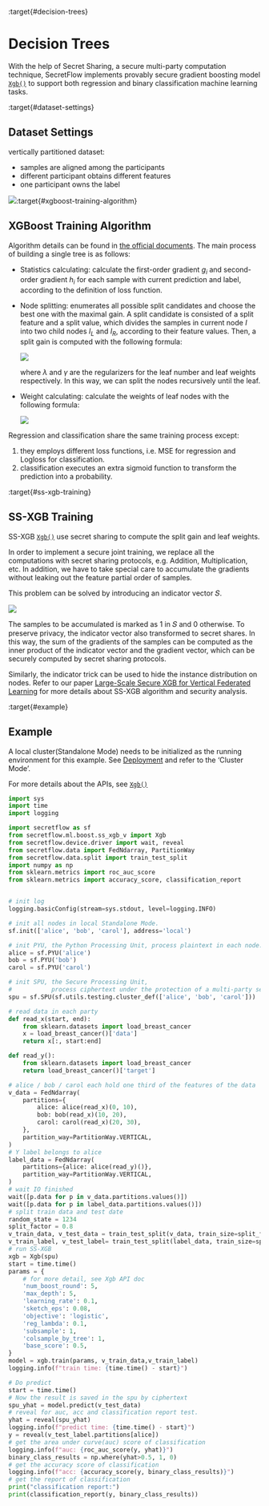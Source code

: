 :target{#decision-trees}

# Decision Trees

With the help of Secret Sharing, a secure multi-party computation technique,
SecretFlow implements provably secure gradient boosting model
[`Xgb()`](../../source/secretflow.ml.boost.ml.boost.ss_xgb_v.mdx#secretflow.ml.boost.ss_xgb_v.model.Xgb "secretflow.ml.boost.ss_xgb_v.model.Xgb")
to support both regression and binary classification machine learning tasks.

:target{#dataset-settings}

## Dataset Settings

vertically partitioned dataset:

- samples are aligned among the participants
- different participant obtains different features
- one participant owns the label

![](../../_assets/v_dataset.png):target{#xgboost-training-algorithm}

## XGBoost Training Algorithm

Algorithm details can be found in [the official documents](https://xgboost.readthedocs.io/en/stable/tutorials/model.html).
The main process of building a single tree is as follows:

- Statistics calculating: calculate the first-order gradient <InlineMath>$g_{i}$</InlineMath> and second-order gradient <InlineMath>$h_{i}$</InlineMath>
  for each sample with current prediction and label, according to the definition of loss function.
- Node splitting: enumerates all possible split candidates and choose the best one with the maximal gain.
  A split candidate is consisted of a split feature and a split value, which divides the samples in current node
  <InlineMath>$I$</InlineMath> into two child nodes <InlineMath>$I_{L}$</InlineMath> and <InlineMath>$I_{R}$</InlineMath>, according to their feature values. Then, a split
  gain is computed with the following formula:

  ![](../../_assets/gain_formula.png)

  where <InlineMath>$\lambda$</InlineMath> and <InlineMath>$\gamma$</InlineMath> are the regularizers for the leaf number and leaf weights respectively.
  In this way, we can split the nodes recursively until the leaf.
- Weight calculating: calculate the weights of leaf nodes with the following formula:

  ![](../../_assets/weight_formula.png)

Regression and classification share the same training process except:

1. they employs different loss functions, i.e. MSE for regression and Logloss for classification.
2. classification executes an extra sigmoid function to transform the prediction into a probability.

:target{#ss-xgb-training}

## SS-XGB Training

SS-XGB [`Xgb()`](../../source/secretflow.ml.boost.ml.boost.ss_xgb_v.mdx#secretflow.ml.boost.ss_xgb_v.model.Xgb "secretflow.ml.boost.ss_xgb_v.model.Xgb") use secret sharing to compute the split gain and leaf weights.

In order to implement a secure joint training, we replace all the computations with secret sharing protocols,
e.g. Addition, Multiplication, etc. In addition, we have to take special care to accumulate the gradients
without leaking out the feature partial order of samples.

This problem can be solved by introducing an indicator vector 𝑆.

![](../../_assets/indicator_vecto.jpg)

The samples to be accumulated is marked as 1 in 𝑆 and 0 otherwise. To preserve privacy, the indicator vector also
transformed to secret shares. In this way, the sum of the gradients of the samples can be computed as the inner
product of the indicator vector and the gradient vector, which can be securely computed by secret sharing protocols.

Similarly, the indicator trick can be used to hide the instance distribution on nodes. Refer to our paper
[Large-Scale Secure XGB for Vertical Federated Learning](https://arxiv.org/pdf/2005.08479.pdf)
for more details about SS-XGB algorithm and security analysis.

:target{#example}

## Example

A local cluster(Standalone Mode) needs to be initialized as the running environment for this example.
See [Deployment](../../getting_started/deployment.html.mdx) and refer to the ‘Cluster Mode’.

For more details about the APIs, see [`Xgb()`](../../source/secretflow.ml.boost.ml.boost.ss_xgb_v.mdx#secretflow.ml.boost.ss_xgb_v.model.Xgb "secretflow.ml.boost.ss_xgb_v.model.Xgb")

```python
import sys
import time
import logging

import secretflow as sf
from secretflow.ml.boost.ss_xgb_v import Xgb
from secretflow.device.driver import wait, reveal
from secretflow.data import FedNdarray, PartitionWay
from secretflow.data.split import train_test_split
import numpy as np
from sklearn.metrics import roc_auc_score
from sklearn.metrics import accuracy_score, classification_report


# init log
logging.basicConfig(stream=sys.stdout, level=logging.INFO)

# init all nodes in local Standalone Mode.
sf.init(['alice', 'bob', 'carol'], address='local')

# init PYU, the Python Processing Unit, process plaintext in each node.
alice = sf.PYU('alice')
bob = sf.PYU('bob')
carol = sf.PYU('carol')

# init SPU, the Secure Processing Unit,
#           process ciphertext under the protection of a multi-party secure computing protocol
spu = sf.SPU(sf.utils.testing.cluster_def(['alice', 'bob', 'carol']))

# read data in each party
def read_x(start, end):
    from sklearn.datasets import load_breast_cancer
    x = load_breast_cancer()['data']
    return x[:, start:end]

def read_y():
    from sklearn.datasets import load_breast_cancer
    return load_breast_cancer()['target']

# alice / bob / carol each hold one third of the features of the data
v_data = FedNdarray(
    partitions={
        alice: alice(read_x)(0, 10),
        bob: bob(read_x)(10, 20),
        carol: carol(read_x)(20, 30),
    },
    partition_way=PartitionWay.VERTICAL,
)
# Y label belongs to alice
label_data = FedNdarray(
    partitions={alice: alice(read_y)()},
    partition_way=PartitionWay.VERTICAL,
)
# wait IO finished
wait([p.data for p in v_data.partitions.values()])
wait([p.data for p in label_data.partitions.values()])
# split train data and test date
random_state = 1234
split_factor = 0.8
v_train_data, v_test_data = train_test_split(v_data, train_size=split_factor, random_state=random_state)
v_train_label, v_test_label= train_test_split(label_data, train_size=split_factor, random_state=random_state)
# run SS-XGB
xgb = Xgb(spu)
start = time.time()
params = {
    # for more detail, see Xgb API doc
    'num_boost_round': 5,
    'max_depth': 5,
    'learning_rate': 0.1,
    'sketch_eps': 0.08,
    'objective': 'logistic',
    'reg_lambda': 0.1,
    'subsample': 1,
    'colsample_by_tree': 1,
    'base_score': 0.5,
}
model = xgb.train(params, v_train_data,v_train_label)
logging.info(f"train time: {time.time() - start}")

# Do predict
start = time.time()
# Now the result is saved in the spu by ciphertext
spu_yhat = model.predict(v_test_data)
# reveal for auc, acc and classification report test.
yhat = reveal(spu_yhat)
logging.info(f"predict time: {time.time() - start}")
y = reveal(v_test_label.partitions[alice])
# get the area under curve(auc) score of classification
logging.info(f"auc: {roc_auc_score(y, yhat)}")
binary_class_results = np.where(yhat>0.5, 1, 0)
# get the accuracy score of classification
logging.info(f"acc: {accuracy_score(y, binary_class_results)}")
# get the report of classification
print("classification report:")
print(classification_report(y, binary_class_results))
```
